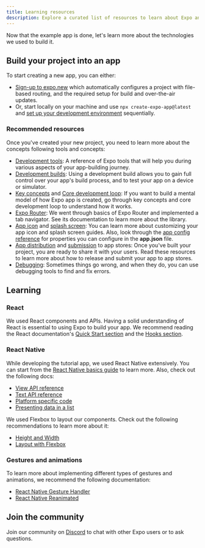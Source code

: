 ```yaml
---
title: Learning resources
description: Explore a curated list of resources to learn about Expo and React Native.
---
```



Now that the example app is done, let's learn more about the technologies we used to build it.

## Build your project into an app

To start creating a new app, you can either:

- [Sign-up to expo.new](https://expo.new/) which automatically configures a project with file-based routing, and the required setup for build and over-the-air updates.
- Or, start locally on your machine and use `npx create-expo-app@latest` and [set up your development environment](/get-started/set-up-your-environment/) sequentially.

### Recommended resources

Once you've created your new project, you need to learn more about the concepts following tools and concepts:

- [Development tools](/develop/tools/): A reference of Expo tools that will help you during various aspects of your app-building journey.
- [Development builds](/develop/development-builds/introduction/): Using a development build allows you to gain full control over your app's build process, and to test your app on a device or simulator.
- [Key concepts](/workflow/overview/#key-concepts) and [Core development loop](/workflow/overview/#the-core-development-loop): If you want to build a mental model of how Expo app is created, go through key concepts and core development loop to understand how it works.
- [Expo Router](/router/introduction/): We went through basics of Expo Router and implemented a tab navigator. See its documentation to learn more about the library.
- [App icon](/develop/user-interface/splash-screen-and-app-icon/#app-icon) and [splash screen](/develop/user-interface/splash-screen-and-app-icon/#splash-screen): You can learn more about customizing your app icon and splash screen guides. Also, look through the [app config reference](/workflow/configuration) for properties you can configure in the **app.json** file.
- [App distribution](/deploy/build-project/) and [submission](/deploy/submit-to-app-stores/) to app stores: Once you've built your project, you are ready to share it with your users. Read these resources to learn more about how to release and submit your app to app stores.
- [Debugging](/debugging/runtime-issues/): Sometimes things go wrong, and when they do, you can use debugging tools to find and fix errors.

## Learning

### React

We used React components and APIs. Having a solid understanding of React is essential to using Expo to build your app. We recommend reading the React documentation's [Quick Start section](https://react.dev/learn) and the [Hooks section](https://react.dev/reference/react/hooks).

### React Native

While developing the tutorial app, we used React Native extensively. You can start from the [React Native basics guide](https://reactnative.dev/docs/getting-started) to learn more. Also, check out the following docs:

- [View API reference](https://reactnative.dev/docs/view)
- [Text API reference](https://reactnative.dev/docs/text)
- [Platform specific code](https://reactnative.dev/docs/platform-specific-code)
- [Presenting data in a list](https://reactnative.dev/docs/using-a-listview)

We used Flexbox to layout our components. Check out the following recommendations to learn more about it:

- [Height and Width](https://reactnative.dev/docs/height-and-width)
- [Layout with Flexbox](https://reactnative.dev/docs/flexbox)

### Gestures and animations

To learn more about implementing different types of gestures and animations, we recommend the following documentation:

- [React Native Gesture Handler](https://docs.swmansion.com/react-native-gesture-handler/docs/)
- [React Native Reanimated](https://docs.swmansion.com/react-native-reanimated/docs)

## Join the community

Join our community on <A href="https://chat.expo.dev/" shouldLeakReferrer>Discord</A> to chat with other Expo users or to ask questions.
